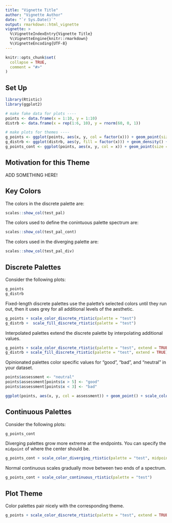 ```yaml
---
title: "Vignette Title"
author: "Vignette Author"
date: "`r Sys.Date()`"
output: rmarkdown::html_vignette
vignette: >
  %\VignetteIndexEntry{Vignette Title}
  %\VignetteEngine{knitr::rmarkdown}
  %\VignetteEncoding{UTF-8}
---
```


```r
knitr::opts_chunk$set(
  collapse = TRUE,
  comment = "#>"
)
```

## Set Up

```r
library(Rtistic)
library(ggplot2)
```


```r
# make fake data for plots ----
points <- data.frame(x = 1:10, y = 1:10)
distrb <- data.frame(x = rep(1:6, 10), y = rnorm(60, 0, 1))

# make plots for themes ----
g_points <- ggplot(points, aes(x, y, col = factor(x))) + geom_point(size = 5)
g_distrb <- ggplot(distrb, aes(y, fill = factor(x))) + geom_density() + facet_wrap(. ~ x, ncol = 3)
g_points_cont <- ggplot(points, aes(x, y, col = x)) + geom_point(size = 5)
```

## Motivation for this Theme

ADD SOMETHING HERE!

## Key Colors

The colors in the discrete palette are:

```r
scales::show_col(test_pal)
```

The colors used to define the conintuous palette spectrum are:

```r
scales::show_col(test_pal_cont)
```

The colors used in the diverging palette are:

```r
scales::show_col(test_pal_div)
```


## Discrete Palettes

Consider the following plots:

```r
g_points
g_distrb
```

Fixed-length discrete palettes use the palette's selected colors until they run out, then it uses grey for all additional levels of the aesthetic. 

```r
g_points + scale_color_discrete_rtistic(palette = "test")
g_distrb +  scale_fill_discrete_rtistic(palette = "test")
```

Interpolated palettes extend the discrete palette by interpolating additional values.

```r
g_points + scale_color_discrete_rtistic(palette = "test", extend = TRUE)
g_distrb + scale_fill_discrete_rtistic(palette = "test", extend = TRUE)
```

Opinionated palettes color specific values for "good", "bad", and "neutral" in your dataset. 

```r
points$assessment <- "neutral"
points$assessment[points$x > 5] <- "good"
points$assessment[points$x < 3] <- "bad"

ggplot(points, aes(x, y, col = assessment)) + geom_point() + scale_color_opinionated_rtistic(palette = "test")
```



## Continuous Palettes

Consider the following plots:

```r
g_points_cont
```

Diverging palettes grow more extreme at the endpoints. You can specify the `midpoint` of where the center should be. 

```r
g_points_cont + scale_color_diverging_rtistic(palette = "test", midpoint = 5)
```

Normal continuous scales gradually move between two ends of a spectrum.

```r
g_points_cont + scale_color_continuous_rtistic(palette = "test")
```

## Plot Theme

Color palettes pair nicely with the corresponding theme.

```r
g_points + scale_color_discrete_rtistic(palette = "test", extend = TRUE) + my_theme()
```

